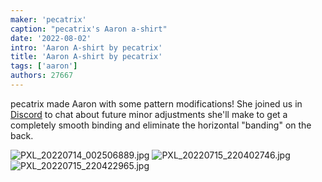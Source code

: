 ```yaml
---
maker: 'pecatrix'
caption: "pecatrix's Aaron a-shirt"
date: '2022-08-02'
intro: 'Aaron A-shirt by pecatrix'
title: 'Aaron A-shirt by pecatrix'
tags: ['aaron']
authors: 27667
---
```


<!-- truncate -->

pecatrix made Aaron with some pattern modifications! She joined us in [Discord](https://discord.freesewing.org/) to chat about future minor adjustments she'll make to get a completely smooth binding and eliminate the horizontal "banding" on the back.

![PXL_20220714_002506889.jpg](https://posts.freesewing.org/uploads/PXL_20220714_002506889_00a0e38991.jpg)
![PXL_20220715_220402746.jpg](https://posts.freesewing.org/uploads/PXL_20220715_220402746_8aa9a60cb8.jpg)
![PXL_20220715_220422965.jpg](https://posts.freesewing.org/uploads/PXL_20220715_220422965_989887317b.jpg)
